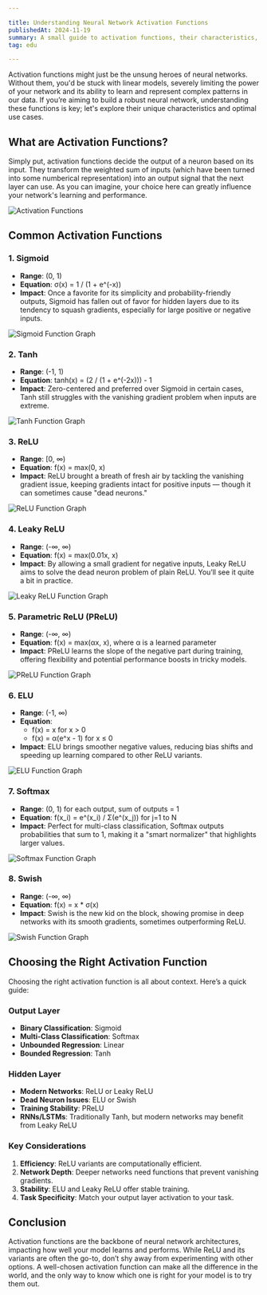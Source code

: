 ```yaml
---

title: Understanding Neural Network Activation Functions
publishedAt: 2024-11-19
summary: A small guide to activation functions, their characteristics, and use cases.
tag: edu

---
```


Activation functions might just be the unsung heroes of neural networks. Without them, you'd be stuck with linear models, severely limiting the power of your network and its ability to learn and represent complex patterns in our data. If you’re aiming to build a robust neural network, understanding these functions is key; let's explore their unique characteristics and optimal use cases.

## What are Activation Functions?

Simply put, activation functions decide the output of a neuron based on its input. They transform the weighted sum of inputs (which have been turned into some numberical representation) into an output signal that the next layer can use. As you can imagine, your choice here can greatly influence your network's learning and performance.

![Activation Functions](https://cdn.prod.website-files.com/614c82ed388d53640613982e/64a6b6518fddd62aa2605e17_how%20do%20activation%20functions%20work.webp)

## Common Activation Functions

### 1. Sigmoid
- **Range**: (0, 1)
- **Equation**: σ(x) = 1 / (1 + e^(-x))
- **Impact**: Once a favorite for its simplicity and probability-friendly outputs, Sigmoid has fallen out of favor for hidden layers due to its tendency to squash gradients, especially for large positive or negative inputs.

![Sigmoid Function Graph](https://miro.medium.com/v2/resize:fit:970/1*Xu7B5y9gp0iL5ooBj7LtWw.png)

### 2. Tanh
- **Range**: (-1, 1)
- **Equation**: tanh(x) = (2 / (1 + e^(-2x))) - 1
- **Impact**: Zero-centered and preferred over Sigmoid in certain cases, Tanh still struggles with the vanishing gradient problem when inputs are extreme.

![Tanh Function Graph](https://production-media.paperswithcode.com/methods/Screen_Shot_2020-05-27_at_4.23.22_PM_dcuMBJl.png)

### 3. ReLU
- **Range**: [0, ∞)
- **Equation**: f(x) = max(0, x)
- **Impact**: ReLU brought a breath of fresh air by tackling the vanishing gradient issue, keeping gradients intact for positive inputs — though it can sometimes cause "dead neurons."

![ReLU Function Graph](https://miro.medium.com/v2/resize:fit:357/1*oePAhrm74RNnNEolprmTaQ.png)

### 4. Leaky ReLU
- **Range**: (-∞, ∞)
- **Equation**: f(x) = max(0.01x, x)
- **Impact**: By allowing a small gradient for negative inputs, Leaky ReLU aims to solve the dead neuron problem of plain ReLU. You’ll see it quite a bit in practice.

![Leaky ReLU Function Graph](https://miro.medium.com/v2/resize:fit:800/0*78wUADTW20bwqHvd.jpg)

### 5. Parametric ReLU (PReLU)
- **Range**: (-∞, ∞)
- **Equation**: f(x) = max(αx, x), where α is a learned parameter
- **Impact**: PReLU learns the slope of the negative part during training, offering flexibility and potential performance boosts in tricky models.

![PReLU Function Graph](https://miro.medium.com/v2/resize:fit:1400/0*ChdsWvPFTyZ8kbbR.png)

### 6. ELU
- **Range**: (-1, ∞)
- **Equation**: 
  - f(x) = x for x > 0
  - f(x) = α(e^x - 1) for x ≤ 0
- **Impact**: ELU brings smoother negative values, reducing bias shifts and speeding up learning compared to other ReLU variants.

![ELU Function Graph](https://miro.medium.com/v2/resize:fit:882/1*eNHGIO1Ww9gWL-dHz6JfyQ.png)

### 7. Softmax
- **Range**: (0, 1) for each output, sum of outputs = 1
- **Equation**: f(x_i) = e^(x_i) / Σ(e^(x_j)) for j=1 to N
- **Impact**: Perfect for multi-class classification, Softmax outputs probabilities that sum to 1, making it a "smart normalizer" that highlights larger values.

![Softmax Function Graph](https://velog.velcdn.com/images/chiroya/post/b520fcca-ce29-4b02-9392-5de67767e6b4/image.png)

### 8. Swish
- **Range**: (-∞, ∞)
- **Equation**: f(x) = x * σ(x)
- **Impact**: Swish is the new kid on the block, showing promise in deep networks with its smooth gradients, sometimes outperforming ReLU.

![Swish Function Graph](https://encrypted-tbn0.gstatic.com/images?q=tbn:ANd9GcSESfUSAuwDt-pf8MBkHm4Uys1Jhw7XnPKsuQ&s)

## Choosing the Right Activation Function

Choosing the right activation function is all about context. Here’s a quick guide:

### Output Layer
- **Binary Classification**: Sigmoid
- **Multi-Class Classification**: Softmax
- **Unbounded Regression**: Linear
- **Bounded Regression**: Tanh

### Hidden Layer
- **Modern Networks**: ReLU or Leaky ReLU
- **Dead Neuron Issues**: ELU or Swish
- **Training Stability**: PReLU
- **RNNs/LSTMs**: Traditionally Tanh, but modern networks may benefit from Leaky ReLU

### Key Considerations
1. **Efficiency**: ReLU variants are computationally efficient.
2. **Network Depth**: Deeper networks need functions that prevent vanishing gradients.
3. **Stability**: ELU and Leaky ReLU offer stable training.
4. **Task Specificity**: Match your output layer activation to your task.

## Conclusion

Activation functions are the backbone of neural network architectures, impacting how well your model learns and performs. While ReLU and its variants are often the go-to, don’t shy away from experimenting with other options. A well-chosen activation function can make all the difference in the world, and the only way to know which one is right for your model is to try them out.